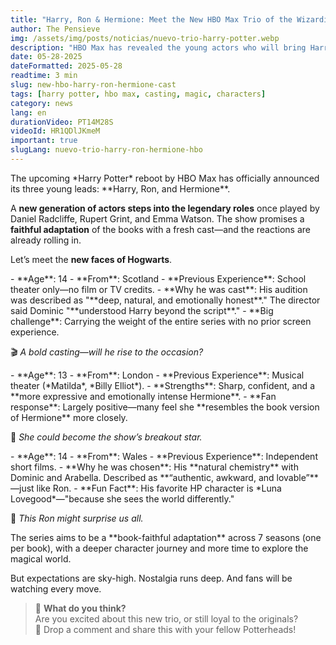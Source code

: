 ```yaml
---
title: "Harry, Ron & Hermione: Meet the New HBO Max Trio of the Wizarding World"
author: The Pensieve
img: /assets/img/posts/noticias/nuevo-trio-harry-potter.webp
description: "HBO Max has revealed the young actors who will bring Harry, Ron, and Hermione to life in its new Harry Potter series. Discover who they are, what they've done before, and why fans are buzzing with mixed reactions."
date: 05-28-2025
dateFormatted: 2025-05-28
readtime: 3 min
slug: new-hbo-harry-ron-hermione-cast
tags: [harry potter, hbo max, casting, magic, characters]
category: news
lang: en
durationVideo: PT14M28S
videoId: HR1QDlJKmeM
important: true
slugLang: nuevo-trio-harry-ron-hermione-hbo
---
```



<Article>

<Section title="✨ The Golden Trio Reimagined">
The upcoming *Harry Potter* reboot by HBO Max has officially announced its three young leads: **Harry, Ron, and Hermione**.

A **new generation of actors steps into the legendary roles** once played by Daniel Radcliffe, Rupert Grint, and Emma Watson. The show promises a **faithful adaptation** of the books with a fresh cast—and the reactions are already rolling in.

Let’s meet the **new faces of Hogwarts**.
</Section>

<Section title="🧙‍♂️ Dominic McLaughlin as Harry Potter">
- **Age**: 14  
- **From**: Scotland  
- **Previous Experience**: School theater only—no film or TV credits.  
- **Why he was cast**: His audition was described as "**deep, natural, and emotionally honest**." The director said Dominic "**understood Harry beyond the script**."  
- **Big challenge**: Carrying the weight of the entire series with no prior screen experience.

🎬 *A bold casting—will he rise to the occasion?*
</Section>

<Section title="📚 Arabella Stanton as Hermione Granger">
- **Age**: 13  
- **From**: London  
- **Previous Experience**: Musical theater (*Matilda*, *Billy Elliot*).  
- **Strengths**: Sharp, confident, and a **more expressive and emotionally intense Hermione**.  
- **Fan response**: Largely positive—many feel she **resembles the book version of Hermione** more closely.

🌟 *She could become the show’s breakout star.*
</Section>

<Section title="🧡 Alastair Stout as Ron Weasley">
- **Age**: 14  
- **From**: Wales  
- **Previous Experience**: Independent short films.  
- **Why he was chosen**: His **natural chemistry** with Dominic and Arabella. Described as **“authentic, awkward, and lovable”**—just like Ron.  
- **Fun Fact**: His favorite HP character is *Luna Lovegood*—"because she sees the world differently."

🧡 *This Ron might surprise us all.*
</Section>

<Section title="🪄 Will They Live Up to the Legacy?">
The series aims to be a **book-faithful adaptation** across 7 seasons (one per book), with a deeper character journey and more time to explore the magical world.

But expectations are sky-high. Nostalgia runs deep. And fans will be watching every move.

> 📣 **What do you think?**  
> Are you excited about this new trio, or still loyal to the originals?  
> 💬 Drop a comment and share this with your fellow Potterheads!
</Section>

</Article>
